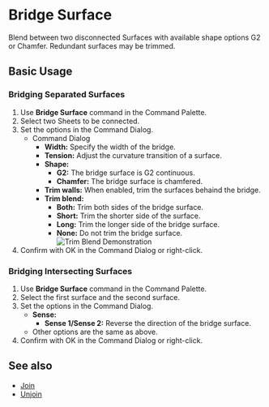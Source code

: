 
# Bridge Surface

<Reference shortcut="" command="Bridge Surface" button="" />

Blend between two disconnected Surfaces with available shape options G2 or Chamfer. Redundant surfaces may be trimmed.

## Basic Usage

### Bridging Separated Surfaces

1. Use **Bridge Surface** command in the Command Palette.
2. Select two Sheets to be connected.
3. Set the options in the Command Dialog.
    - <Kst>Command Dialog</Kst>
        - **Width:** Specify the width of the bridge.
        - **Tension:** Adjust the curvature transition of a surface.
        - **Shape:** 
            - **G2:** The bridge surface is G2 continuous.
            - **Chamfer:** The bridge surface is chamfered.
        - **Trim walls:** When enabled, trim the surfaces behaind the bridge.
        - **Trim blend:** 
            - **Both:** Trim both sides of the bridge surface.
            - **Short:** Trim the shorter side of the surface.
            - **Long:** Trim the longer side of the bridge surface.
            - **None:** Do not trim the bridge surface.
            ![Trim Blend Demonstration](/img/bridge-surface-trim.png)
4. Confirm with OK in the Command Dialog or right-click.

<VideoPlayer fileName="bridge-surface-1"/>

### Bridging Intersecting Surfaces

1. Use **Bridge Surface** command in the Command Palette.
2. Select the first surface and the second surface.
3. Set the options in the Command Dialog.
    - **Sense:** 
        - **Sense 1/Sense 2:** Reverse the direction of the bridge surface.
    - Other options are the same as above.
4. Confirm with OK in the Command Dialog or right-click.

<VideoPlayer fileName="bridge-surface-2"/>

## See also
- [Join](join)
- [Unjoin](unjoin)